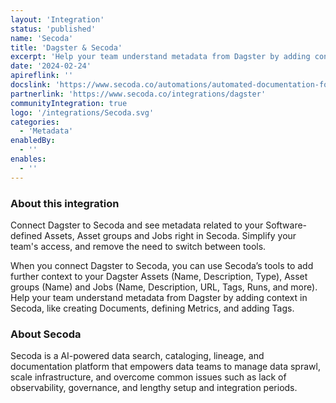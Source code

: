 ```yaml
---
layout: 'Integration'
status: 'published'
name: 'Secoda'
title: 'Dagster & Secoda'
excerpt: 'Help your team understand metadata from Dagster by adding context in Secoda.'
date: '2024-02-24'
apireflink: ''
docslink: 'https://www.secoda.co/automations/automated-documentation-for-new-integrations-in-dagster'
partnerlink: 'https://www.secoda.co/integrations/dagster'
communityIntegration: true
logo: '/integrations/Secoda.svg'
categories:
  - 'Metadata'
enabledBy:
  - ''
enables:
  - ''
---
```


### About this integration

Connect Dagster to Secoda and see metadata related to your Software-defined Assets, Asset groups and Jobs right in Secoda. Simplify your team's access, and remove the need to switch between tools.

When you connect Dagster to Secoda, you can use Secoda’s tools to add further context to your Dagster Assets (Name, Description, Type), Asset groups (Name) and Jobs (Name, Description, URL, Tags, Runs, and more). Help your team understand metadata from Dagster by adding context in Secoda, like creating Documents, defining Metrics, and adding Tags.

### About Secoda

Secoda is a AI-powered data search, cataloging, lineage, and documentation platform that empowers data teams to manage data sprawl, scale infrastructure, and overcome common issues such as lack of observability, governance, and lengthy setup and integration periods.
